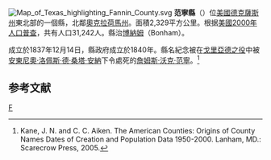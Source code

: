 {{noteTA
|G1=USStates
}}

[[File:Map_of_Texas_highlighting_Fannin_County.svg|right]]
'''范寧縣'''（{{lang-en|Fannin County}}）位[[美國|美國]][[德克薩斯州|德克薩斯州]]東北部的一個縣，北鄰[[奧克拉荷馬州|奧克拉荷馬州]]。面積2,329平方公里。根据[[美國2000年人口普查|美國2000年人口普查]]，共有人口31,242人。縣治[[博納姆|博納姆]]（Bonham）。

成立於1837年12月14日，縣政府成立於1840年。縣名紀念被在[[戈里亞德之役|戈里亞德之役]]中被[[安東尼奧·洛佩斯·德·桑塔·安納|安東尼奧·洛佩斯·德·桑塔·安納]]下令處死的[[詹姆斯·沃克·范寧|詹姆斯·沃克·范寧]]。<ref>Kane, J. N. and C. C. Aiken. The American Counties: Origins of County Names Dates of Creation and Population Data 1950-2000. Lanham, MD.: Scarecrow Press, 2005.</ref>

== 参考文献 ==
<div class="references-small">
<references />
</div>
{{德克萨斯州}}
{{Texas-stub}}
[[Category:得克萨斯州行政区划|F]]